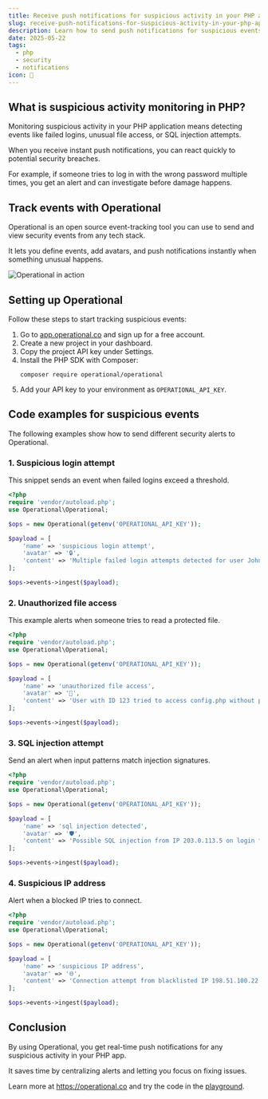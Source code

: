 ```yaml
---
title: Receive push notifications for suspicious activity in your PHP app
slug: receive-push-notifications-for-suspicious-activity-in-your-php-app
description: Learn how to send push notifications for suspicious events in your PHP app using Operational for real-time security alerts.
date: 2025-05-22
tags:
  - php
  - security
  - notifications
icon: 🚨
---
```


## What is suspicious activity monitoring in PHP?

Monitoring suspicious activity in your PHP application means detecting events like failed logins, unusual file access, or SQL injection attempts.

When you receive instant push notifications, you can react quickly to potential security breaches.

For example, if someone tries to log in with the wrong password multiple times, you get an alert and can investigate before damage happens.

## Track events with Operational

Operational is an open source event-tracking tool you can use to send and view security events from any tech stack.

It lets you define events, add avatars, and push notifications instantly when something unusual happens.

![Operational in action](https://operational.co/images/misc/ops-usage.jpg)

## Setting up Operational

Follow these steps to start tracking suspicious events:

1. Go to [app.operational.co](https://app.operational.co) and sign up for a free account.
2. Create a new project in your dashboard.
3. Copy the project API key under Settings.
4. Install the PHP SDK with Composer:
   ```
   composer require operational/operational
   ```
5. Add your API key to your environment as `OPERATIONAL_API_KEY`.

## Code examples for suspicious events

The following examples show how to send different security alerts to Operational.

### 1. Suspicious login attempt
This snippet sends an event when failed logins exceed a threshold.

```php
<?php
require 'vendor/autoload.php';
use Operational\Operational;

$ops = new Operational(getenv('OPERATIONAL_API_KEY'));

$payload = [
    'name' => 'suspicious login attempt',
    'avatar' => '🔒',
    'content' => 'Multiple failed login attempts detected for user John Smith'
];

$ops->events->ingest($payload);
```

### 2. Unauthorized file access
This example alerts when someone tries to read a protected file.

```php
<?php
require 'vendor/autoload.php';
use Operational\Operational;

$ops = new Operational(getenv('OPERATIONAL_API_KEY'));

$payload = [
    'name' => 'unauthorized file access',
    'avatar' => '📁',
    'content' => 'User with ID 123 tried to access config.php without permission'
];

$ops->events->ingest($payload);
```

### 3. SQL injection attempt
Send an alert when input patterns match injection signatures.

```php
<?php
require 'vendor/autoload.php';
use Operational\Operational;

$ops = new Operational(getenv('OPERATIONAL_API_KEY'));

$payload = [
    'name' => 'sql injection detected',
    'avatar' => '🛡️',
    'content' => 'Possible SQL injection from IP 203.0.113.5 on login form'
];

$ops->events->ingest($payload);
```

### 4. Suspicious IP address
Alert when a blocked IP tries to connect.

```php
<?php
require 'vendor/autoload.php';
use Operational\Operational;

$ops = new Operational(getenv('OPERATIONAL_API_KEY'));

$payload = [
    'name' => 'suspicious IP address',
    'avatar' => '🌐',
    'content' => 'Connection attempt from blacklisted IP 198.51.100.22'
];

$ops->events->ingest($payload);
```

## Conclusion

By using Operational, you get real-time push notifications for any suspicious activity in your PHP app.

It saves time by centralizing alerts and letting you focus on fixing issues.

Learn more at https://operational.co and try the code in the [playground](https://operational.co/playground).